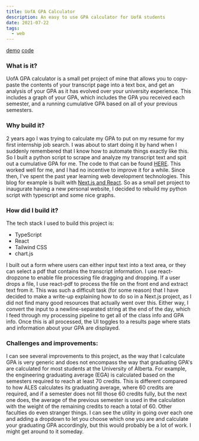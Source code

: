 ```yaml
---
title: UofA GPA Calculator
description: An easy to use GPA calculator for UofA students
date: 2021-07-22
tags:
  - web
---
```

[demo](/projects/gpacalculator)
[code](https://github.com/KonradStanski/KonradStaniszewski.github.io/tree/master/src/pages/projects/gpacalculator)
### What is it?

UofA GPA calculator is a small pet project of mine that allows you to copy-paste the contents of your transcript page
into a text box, and get an analysis of your GPA as it has evolved over your university experience. This includes a
graph of your GPA, which includes the GPA you received each semester, and a running cumulative GPA based on all of your
previous semesters.

### Why build it?

2 years ago I was trying to calculate my GPA to put on my resume for my first internship job search. I was about to
start doing it by hand when I suddenly remembered that I know how to automate things exactly like this. So I built a
python script to scrape and analyze my transcript text and spit out a cumulative GPA for me. The code to that can be
found [HERE](https://github.com/KonradStanski/UofAGpaCalculator). This worked well for me, and I had no incentive to
improve it for a while. Since then, I've spent the past year learning web development technologies. This blog for
example is built with [Next.js and React](/blog/blog-redesign-2). So as a small pet
project to inaugurate having a new personal website, I decided to rebuild my python script with typescript and some nice
graphs.

### How did I build it?

The tech stack I used to build this project is:

-   TypeScript
-   React
-   Tailwind CSS
-   chart.js

I built out a form where users can either input text into a text area, or they can select a pdf that contains the
transcript information. I use react-dropzone to enable file processing file dragging and dropping. If a user drops a
file, I use react-pdf to process the file on the front end and extract text from it. This was such a difficult task (for
some reason) that I have decided to make a write-up explaining how to do so in a Next.js project, as I did not find many
good resources that actually went over this. Either way, I convert the input to a newline-separated string at the end of
the day, which I feed through my processing pipeline to get all of the class info and GPA info. Once this is all
processed, the UI toggles to a results page where stats and information about your GPA are displayed.

### Challenges and improvements:

I can see several improvements to this project, as the way that I calculate GPA is very generic and does not encompass
the way that graduating GPA's are calculated for most students at the University of Alberta. For example, the
engineering graduating average (EGA) is calculated based on the semesters required to reach at least 70 credits. This is
different compared to how ALES calculates its graduating average, where 60 credits are required, and if a semester does
not fill those 60 credits fully, but the next one does, the average of the previous semester is used in the calculation
with the weight of the remaining credits to reach a total of 60. Other faculties do even stranger things. I can see the
utility in going over each one and adding a dropdown to let you choose which one you are and calculate your graduating
GPA accordingly, but this would probably be a lot of work. I might get around to it someday.
